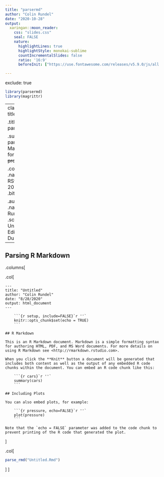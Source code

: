 ```yaml
---
title: "parsermd"
author: "Colin Rundel"
date: "2020-10-28"
output:
  xaringan::moon_reader:
    css: "slides.css"
    seal: FALSE
    nature:
      highlightLines: true
      highlightStyle: monokai-sublime
      countIncrementalSlides: false
      ratio: '16:9'
      beforeInit: ["https://use.fontawesome.com/releases/v5.9.0/js/all.js"]

---
```

exclude: true

```r
library(parsermd)
library(magrittr)
```

---
class: title_bg

.title[
parsermd
]

.subtitle[
parsing R Markdown for fun ~~and profit~~
]


.conference[
.name[
RStudioConf 2021
]
.bitly[
]
]

.author[
.name[
Colin Rundel
]
.school[
Univ of Edinburgh &middot;
Duke Univ
]
]

---

## Parsing R Markdown

.columns[

.col[
```
---
title: "Untitled"
author: "Colin Rundel"
date: "8/28/2020"
output: html_document
---

    ```{r setup, include=FALSE}`r ''`
    knitr::opts_chunk$set(echo = TRUE)
    ```

## R Markdown

This is an R Markdown document. Markdown is a simple formatting syntax for authoring HTML, PDF, and MS Word documents. For more details on using R Markdown see <http://rmarkdown.rstudio.com>.

When you click the **Knit** button a document will be generated that includes both content as well as the output of any embedded R code chunks within the document. You can embed an R code chunk like this:

    ```{r cars}`r ''`
    summary(cars)
    ```

## Including Plots

You can also embed plots, for example:

    ```{r pressure, echo=FALSE}`r ''`
    plot(pressure)
    ```

Note that the `echo = FALSE` parameter was added to the code chunk to prevent printing of the R code that generated the plot.
```
]

.col[
```r
parse_rmd("Untitled.Rmd")
```
]
]